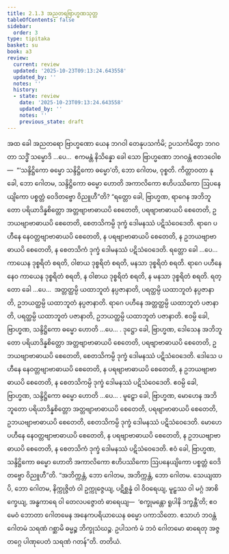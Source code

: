 ```yaml
---
title: 2.1.3 အညတရဗြာဟ္မဏသုတ္တ
tableOfContents: false
sidebar:
  order: 3
type: tipitaka
basket: su
book: a3
review:
  current: review
  updated: '2025-10-23T09:13:24.643558'
  updated_by: ''
  notes: ''
  history:
  - state: review
    date: '2025-10-23T09:13:24.643558'
    updated_by: ''
    notes: ''
    previous_state: draft
---
```



<ReviewStatus review={frontmatter.review} showDetails={true} />

<HypothesisAnnotation frontmatter={frontmatter} />

<DynamicBreadcrumb />

<Division number="54" book="a3" e="ch" v="15" p="155">

<Paragraph number="325" book="a3">
အထ ခေါ အညတရော ဗြာဟ္မဏော ယေန ဘဂဝါ တေနုပသင်္ကမိ; ဥပသင်္ကမိတွာ ဘဂဝတာ သဒ္ဓိံ သမ္မောဒိ …ပေ…  ဧကမန္တံ နိသိန္နော ခေါ သော ဗြာဟ္မဏော ဘဂဝန္တံ ဧတဒဝေါစ—  “‘သန္ဒိဋ္ဌိကော ဓမ္မော သန္ဒိဋ္ဌိကော ဓမ္မော’တိ, ဘော ဂေါတမ, ဝုစ္စတိ. ကိတ္တာဝတာ နု ခေါ, ဘော ဂေါတမ, သန္ဒိဋ္ဌိကော ဓမ္မော ဟောတိ အကာလိကော ဧဟိပဿိကော ဩပနေယျိကော ပစ္စတ္တံ ဝေဒိတဗ္ဗော ဝိညူဟီ”တိ?
</Paragraph>

<Paragraph number="326" book="a3">
“ရတ္တော ခေါ, ဗြာဟ္မဏ, ရာဂေန အဘိဘူတော ပရိယာဒိန္နစိတ္တော အတ္တဗျာဗာဓာယပိ စေတေတိ, ပရဗျာဗာဓာယပိ စေတေတိ, ဥဘယဗျာဗာဓာယပိ စေတေတိ, စေတသိကမ္ပိ ဒုက္ခံ ဒေါမနဿံ ပဋိသံဝေဒေတိ. ရာဂေ ပဟီနေ နေဝတ္တဗျာဗာဓာယပိ စေတေတိ, န ပရဗျာဗာဓာယပိ စေတေတိ, န ဥဘယဗျာဗာဓာယပိ စေတေတိ, န စေတသိကံ ဒုက္ခံ ဒေါမနဿံ ပဋိသံဝေဒေတိ. ရတ္တော ခေါ …ပေ…  ကာယေန ဒုစ္စရိတံ စရတိ, ဝါစာယ ဒုစ္စရိတံ စရတိ, မနသာ ဒုစ္စရိတံ စရတိ. ရာဂေ ပဟီနေ နေဝ ကာယေန ဒုစ္စရိတံ စရတိ, န ဝါစာယ ဒုစ္စရိတံ စရတိ, န မနသာ ဒုစ္စရိတံ စရတိ. ရတ္တော ခေါ …ပေ…  အတ္တတ္ထမ္ပိ ယထာဘူတံ နပ္ပဇာနာတိ, ပရတ္ထမ္ပိ ယထာဘူတံ နပ္ပဇာနာတိ, ဥဘယတ္ထမ္ပိ ယထာဘူတံ နပ္ပဇာနာတိ. ရာဂေ ပဟီနေ အတ္တတ္ထမ္ပိ ယထာဘူတံ ပဇာနာတိ, ပရတ္ထမ္ပိ ယထာဘူတံ ပဇာနာတိ, ဥဘယတ္ထမ္ပိ ယထာဘူတံ ပဇာနာတိ. ဧဝမ္ပိ ခေါ, ဗြာဟ္မဏ, သန္ဒိဋ္ဌိကော ဓမ္မော ဟောတိ …ပေ… .
</Paragraph>

<Paragraph number="327" book="a3">
ဒုဋ္ဌော ခေါ, ဗြာဟ္မဏ, ဒေါသေန အဘိဘူတော ပရိယာဒိန္နစိတ္တော အတ္တဗျာဗာဓာယပိ စေတေတိ, ပရဗျာဗာဓာယပိ စေတေတိ, ဥဘယဗျာဗာဓာယပိ စေတေတိ, စေတသိကမ္ပိ ဒုက္ခံ ဒေါမနဿံ ပဋိသံဝေဒေတိ. ဒေါသေ ပဟီနေ နေဝတ္တဗျာဗာဓာယပိ စေတေတိ, န ပရဗျာဗာဓာယပိ စေတေတိ, န ဥဘယဗျာဗာဓာယပိ စေတေတိ, န စေတသိကမ္ပိ ဒုက္ခံ ဒေါမနဿံ ပဋိသံဝေဒေတိ. ဧဝမ္ပိ ခေါ, ဗြာဟ္မဏ, သန္ဒိဋ္ဌိကော ဓမ္မော ဟောတိ …ပေ… .
</Paragraph>

<Paragraph number="328" book="a3">
မူဠှော ခေါ, ဗြာဟ္မဏ, မောဟေန အဘိဘူတော ပရိယာဒိန္နစိတ္တော အတ္တဗျာဗာဓာယပိ စေတေတိ, ပရဗျာဗာဓာယပိ စေတေတိ, ဥဘယဗျာဗာဓာယပိ စေတေတိ, စေတသိကမ္ပိ ဒုက္ခံ ဒေါမနဿံ ပဋိသံဝေဒေတိ. မောဟေ ပဟီနေ နေဝတ္တဗျာဗာဓာယပိ စေတေတိ, န ပရဗျာဗာဓာယပိ စေတေတိ, န ဥဘယဗျာဗာဓာယပိ စေတေတိ, န စေတသိကံ ဒုက္ခံ ဒေါမနဿံ ပဋိသံဝေဒေတိ. ဧဝံ ခေါ, ဗြာဟ္မဏ, သန္ဒိဋ္ဌိကော ဓမ္မော ဟောတိ အကာလိကော ဧဟိပဿိကော ဩပနေယျိကော ပစ္စတ္တံ ဝေဒိတဗ္ဗော ဝိညူဟီ”တိ.
</Paragraph>

<Paragraph number="329" book="a3">
“အဘိက္ကန္တံ, ဘော ဂေါတမ, အဘိက္ကန္တံ, ဘော ဂေါတမ. သေယျထာပိ, ဘော ဂေါတမ, နိက္ကုဇ္ဇိတံ ဝါ ဥက္ကုဇ္ဇေယျ, ပဋိစ္ဆန္နံ ဝါ ဝိဝရေယျ, မူဠှဿ ဝါ မဂ္ဂံ အာစိက္ခေယျ, အန္ဓကာရေ ဝါ တေလပဇ္ဇောတံ ဓာရေယျ—  ‘စက္ခုမန္တော ရူပါနိ ဒက္ခန္တီ’တိ; ဧဝမေဝံ ဘောတာ ဂေါတမေန အနေကပရိယာယေန ဓမ္မော ပကာသိတော. ဧသာဟံ ဘဝန္တံ ဂေါတမံ သရဏံ ဂစ္ဆာမိ ဓမ္မဉ္စ ဘိက္ခုသံဃဉ္စ. ဥပါသကံ မံ ဘဝံ ဂေါတမော ဓာရေတု အဇ္ဇတဂ္ဂေ ပါဏုပေတံ သရဏံ ဂတန်”တိ.

</Paragraph>
</Division>

<Paragraph number="330" type="center" book="a3">
တတိယံ.
</Paragraph>